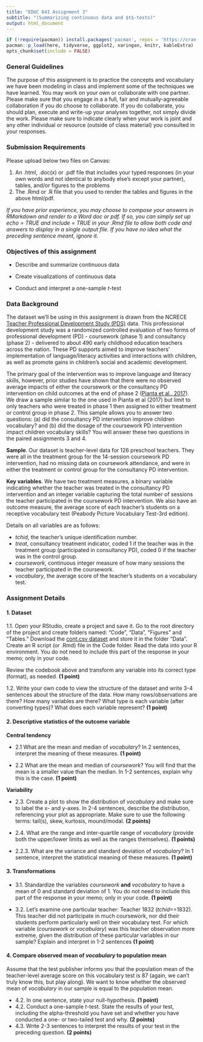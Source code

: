 ```yaml
---
title: "EDUC 641 Assignment 3"
subtitle: "(Summarizing continuous data and $t$-tests)"
output: html_document
---
```

```R
if (!require(pacman)) install.packages('pacman', repos = 'https://cran.rstudio.com')
pacman::p_load(here, tidyverse, ggplot2, xaringan, knitr, kableExtra)
opts_chunk$set(include = FALSE)
```

### General Guidelines

The purpose of this assignment is to practice the concepts and vocabulary we have been modeling in class and implement some of the techniques we have learned. You may work on your own or collaborate with one partner. Please make sure that you engage in a a full, fair and mutually-agreeable collaboration if you do choose to collaborate. If you do collaborate, you should plan, execute and write-up your analyses together, not simply divide the work. Please make sure to indicate clearly when your work is joint and any other individual or resource (outside of class material) you consulted in your responses.

### Submission Requirements

Please upload below two files on Canvas:  

1. An .html, .doc(x) or .pdf file that includes your typed responses (in your own words and not identical to anybody else's except your partner), tables, and/or figures to the problems
2. The .Rmd or .R file that you used to render the tables and figures in the above html/pdf. 

*If you have prior experience, you may choose to compose your answers in RMarkdown and render to a Word doc or pdf. If so, you can simply set up echo = TRUE and include = TRUE in your .Rmd file to allow both code and answers to display in a single output file. If you have no idea what the preceding sentence meant, ignore it.*  

### Objectives of this assignment

 * Describe and summarize continuous data

 * Create visualizations of continuous data
 
 * Conduct and interpret a one-sample $t$-test

### Data Background

The dataset we'll be using in this assignment is drawn from the NCRECE [Teacher Professional Development Study (PDS)](https://www.icpsr.umich.edu/web/ICPSR/studies/34848) data. This professional development study was a randomized controlled evaluation of two forms of professional development (PD) - coursework (phase 1) and consultancy (phase 2) - delivered to about 490 early childhood education teachers across the nation. These PD supports aimed to improve teachers' implementation of language/literacy activities and interactions with children, as well as promote gains in children's social and academic development. 

The primary goal of the intervention was to improve language and literacy skills, however, prior studies have shown that there were no observed average impacts of either the coursework or the consultancy PD intervention on child outcomes at the end of phase 2 ([Pianta et al., 2017](https://www.tandfonline.com/doi/abs/10.1080/10409289.2017.1319783?journalCode=heed20)). We draw a sample similar to the one used in Pianta et al (2017) but limit to only teachers who were treated in phase 1 then assigned to either treatment or control group in phase 2. This sample allows you to answer two questions: (a) did the consultancy PD intervention improve children vocabulary? and (b) did the dosage of the coursework PD intervention impact children vocabulary skills? You will answer these two questions in the paired assignments 3 and 4.

**Sample**. Our dataset is teacher-level data for 126 preschool teachers. They were all in the treatment group for the 14-session coursework PD intervention, had no missing data on coursework attendance, and were in either the treatment or control group for the consultancy PD intervention.

**Key variables**. We have two treatment measures, a binary variable indicating whether the teacher was treated in the consultancy PD intervention and an integer variable capturing the total number of sessions the teacher participated in the coursework PD intervention. We also have an outcome measure, the average score of each teacher's students on a receptive vocabulary test (Peabody Picture Vocabulary Test-3rd edition). 

Details on all variables are as follows:

 * *tchid*, the teacher's unique identification number.
 * *treat*, consultancy treatment indicator, coded 1 if the teacher was in the treatment group (participated in consultancy PD), coded 0 if the teacher was in the control group.  
 * *coursework*, continuous integer measure of how many sessions the teacher participated in the coursework. 
 * *vocabulary*, the average score of the teacher's students on a vocabulary test. 

### Assignment Details

#### 1. Dataset

1.1. Open your RStudio, create a project and save it. Go to the root directory of the project and create folders named: "Code", "Data", "Figures" and "Tables." Download the [cont.csv dataset](./data/cont.csv) and store it in the folder "Data". Create an R script (or .Rmd) file in the Code folder. Read the data into your R environment. You do not need to include this part of the response in your memo; only in your code.

Review the codebook above and transform any variable into its correct type (format), as needed. **(1 point)**


1.2. Write your own code to view the structure of the dataset and write 3-4 sentences about the structure of the data. How many rows/observations are there? How many variables are there? What type is each variable (after converting types)? What does each variable represent? **(1 point)**

#### 2. Descriptive statistics of the outcome variable

**Central tendency**

 * 2.1 What are the mean and median of *vocabulary*? In 2 sentences, interpret the meaning of these measures. **(1 point)**

 * 2.2 What are the mean and median of *coursework*? You will find that the mean is a smaller value than the median. In 1-2 sentences, explain why this is the case. **(1 point)**

**Variability** 

 * 2.3. Create a plot to show the distribution of *vocabulary* and make sure to label the x- and y-axes. In 2-4 sentences, describe the distribution, referencing your plot as appropriate. Make sure to use the following terms: tail(s), skew, kurtosis, mound/modal. **(2 points)** 
 
 * 2.4. What are the range and inter-quartile range of *vocabulary* (provide both the upper/lower limits as well as the ranges themselves). **(1 points)**
 
 * 2.2.3. What are the variance and standard deviation of *vocabulary*? In 1 sentence, interpret the statistical meaning of these measures. **(1 point)**


#### 3. Transformations

  * 3.1. Standardize the variables *coursework* **and** *vocabulary* to have a mean of 0 and standard deviation of 1. You do not need to include this part of the response in your memo; only in your code. **(1 point)**
  
  * 3.2. Let's examine one particular teacher: Teacher 1832 (*tchid*==1832). This teacher did not participate in much coursework, nor did their students perform particularly well on their vocabulary test. For which variable (*coursework* or *vocabulary*) was this teacher observation more extreme, given the  distribution of these particular variables in our sample? Explain and interpret in 1-2 sentences **(1 point)**

#### 4. Compare observed mean of *vocabulary* to population mean

Assume that the test publisher informs you that the population mean of the teacher-level average score on this vocabulary test is 87 (again, we can't truly know this, but play along). We want to know whether the observed mean of *vocabulary* in our sample is equal to the population mean.

 * 4.2. In one sentence, state your null-hypothesis. **(1 point)**
 * 4.2. Conduct a one-sample $t$-test. State the results of your test, including the alpha-threshold you have set and whether you have conducted a one- or two-tailed test and why. **(2 points)**
 * 4.3. Write 2-3 sentences to interpret the results of your test in the preceding question. **(2 points)**